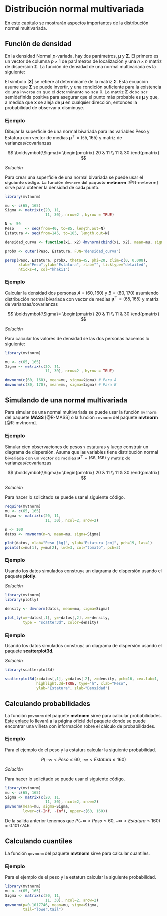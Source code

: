 # Distribución normal multivariada {#normalmulti}

En este capítulo se mostrarán aspectos importantes de la distribución normal multivariada.

## Función de densidad

En la densidad Normal $p$-variada, hay dos parámetros, $\boldsymbol{\mu}$ y $\boldsymbol{\Sigma}$. El primero es un vector de columna $p \times 1$ de parámetros de localización y una $n\times n$ matriz de dispersión $\boldsymbol{\Sigma}$. La función de densidad de una normal multivariada es la siguiente:

\begin{equation}
f(\mathbf{x} | \boldsymbol{\mu}, \boldsymbol{\Sigma}) =\frac{1}{\sqrt{(2\pi)^{n}|\boldsymbol{\Sigma}|}} \exp \left( -\frac{1}{2}(\mathbf{x}-\boldsymbol{\mu})^\top\boldsymbol{\Sigma}^{-1}(\mathbf{x}-\boldsymbol{\mu}) \right)
\end{equation}

El símbolo $|\boldsymbol{\Sigma}|$ se refiere al determinante de la matriz $\boldsymbol{\Sigma}$. Esta ecuación asume que $\boldsymbol{\Sigma}$ se puede invertir, y una condición suficiente para la existencia de una inversa es que el determinante no sea $0$. La matriz $\boldsymbol{\Sigma}$ debe ser semidefinida positiva para asegurar que el punto más probable es $\boldsymbol{\mu}$ y que, a medida que $\mathbf{x}$ se aleja de $\boldsymbol{\mu}$ en cualquier dirección, entonces la probabilidad de observar $\mathbf{x}$ disminuye.

### Ejemplo {-}
Dibujar la superficie de una normal bivariada para las variables Peso y Estatura con vector de medias $\boldsymbol{\mu}^\top=(65, 165)$ y matriz de varianzas/covarianzas

$$
\boldsymbol{\Sigma}=
\begin{pmatrix}
20 & 11 \\
11 & 30
\end{pmatrix}
$$

*Solución*

Para crear una superficie de una normal bivariada se puede usar el siguiente código. La función `dmvnorm` del paquete **mvtnorm** [@R-mvtnorm] sirve para obtener la densidad de cada punto.

```r
library(mvtnorm)

mu <- c(65, 165)
Sigma <- matrix(c(20, 11, 
                  11, 30), nrow=2 , byrow = TRUE) 

N <- 50
Peso     <- seq(from=40, to=85, length.out=N)
Estatura <- seq(from=145, to=185, length.out=N)

densidad_curva <- function(x1, x2) dmvnorm(cbind(x1, x2), mean=mu, sigma=Sigma)  

probX <- outer(Peso, Estatura, FUN="densidad_curva")

persp(Peso, Estatura, probX, theta=45, phi=20, zlim=c(0, 0.008),
      xlab="Peso",ylab="Estatura", zlab="", ticktype="detailed",
      nticks=4, col="khaki1")
```


### Ejemplo {-}
Calcular la densidad dos personas $A=(60, 160)$ y $B=(80, 170)$ asumiendo distribución normal bivariada con vector de medias $\boldsymbol{\mu}^\top=(65, 165)$ y matriz de varianzas/covarianzas

$$
\boldsymbol{\Sigma}=
\begin{pmatrix}
20 & 11 \\
11 & 30
\end{pmatrix}
$$

*Solución*

Para calcular los valores de densidad de las dos personas hacemos lo siguiente:

```r
library(mvtnorm)

mu <- c(65, 165)
Sigma <- matrix(c(20, 11, 
                  11, 30), nrow=2 , byrow = TRUE) 

dmvnorm(c(60, 160), mean=mu, sigma=Sigma) # Para A
dmvnorm(c(80, 170), mean=mu, sigma=Sigma) # Para B
```

## Simulando de una normal multivariada

Para simular de una normal multivariada se puede usar la función `mvrnorm` del paquete **MASS** [@R-MASS] o la función `rmvnorm` del paquete **mvtnorm** [@R-mvtnorm].

### Ejemplo {-}

Simular cien observaciones de pesos y estaturas y luego construir un diagrama de dispersión. Asuma que las variables tiene distribución normal bivariada con un vector de medias $\boldsymbol{\mu}^\top=(65, 165)$ y matriz de varianzas/covarianzas

$$
\boldsymbol{\Sigma}=
\begin{pmatrix}
20 & 11 \\
11 & 30
\end{pmatrix}
$$

*Solución*

Para hacer lo solicitado se puede usar el siguiente código.

```r
require(mvtnorm)
mu <- c(65, 165)
Sigma <- matrix(c(20, 11, 
                  11, 30), ncol=2, nrow=2)

n <- 100
datos <- rmvnorm(n=n, mean=mu, sigma=Sigma)

plot(datos, xlab="Peso [kg]", ylab="Estatura [cm]", pch=19, las=1)
points(x=mu[1], y=mu[2], lwd=3, col="tomato", pch=3)
```


### Ejemplo {-}
Usando los datos simulados construya un diagrama de dispersión usando el paquete **plotly**.

*Solución*

```r
library(mvtnorm)
library(plotly)

density <- dmvnorm(datos, mean=mu, sigma=Sigma)

plot_ly(x=~datos[,1], y=~datos[,2], z=~density, 
        type = "scatter3d", color=density)
```

### Ejemplo {-}
Usando los datos simulados construya un diagrama de dispersión usando el paquete **scatterplot3d**.

*Solución*

```r
library(scatterplot3d)

scatterplot3d(x=datos[,1], y=datos[,2], z=density, pch=16, cex.lab=1,
              highlight.3d=TRUE, type="h", xlab="Peso",
              ylab="Estatura", zlab="Densidad")
```

## Calculando probabilidades

La función `pmvnorm` del paquete **mvtnorm** sirve para calcular probabilidades. [Este enlace](https://cran.r-project.org/web/packages/mvtnorm/) lo llevará a la página oficial del paquete donde se puede encontrar una viñeta con información sobre el cálculo de probabilidades.

### Ejemplo {-}
Para el ejemplo de el peso y la estatura calcular la siguiente probabilidad.

$$
P(-\infty < Peso \leq 60, -\infty < Estatura \leq 160)
$$

*Solución*

Para hacer lo solicitado se puede usar el siguiente código.

```r
library(mvtnorm)
mu <- c(65, 165)
Sigma <- matrix(c(20, 11, 
                  11, 30), ncol=2, nrow=2)
pmvnorm(mean=mu, sigma=Sigma, 
        lower=c(-Inf, -Inf), upper=c(60, 160))
```
De la salida anterior tenemos que $P(-\infty < Peso \leq 60, -\infty < Estatura \leq 160)=0.1017746$.

## Calculando cuantiles

La función `qmvnorm` del paquete **mvtnorm** sirve para calcular cuantiles.

### Ejemplo {-}
Para el ejemplo de el peso y la estatura calcular la siguiente probabilidad.

```r
library(mvtnorm)
mu <- c(65, 165)
Sigma <- matrix(c(20, 11, 
                  11, 30), ncol=2, nrow=2)
qmvnorm(p=0.1017746, mean=mu, sigma=Sigma, 
        tail="lower.tail")
```

